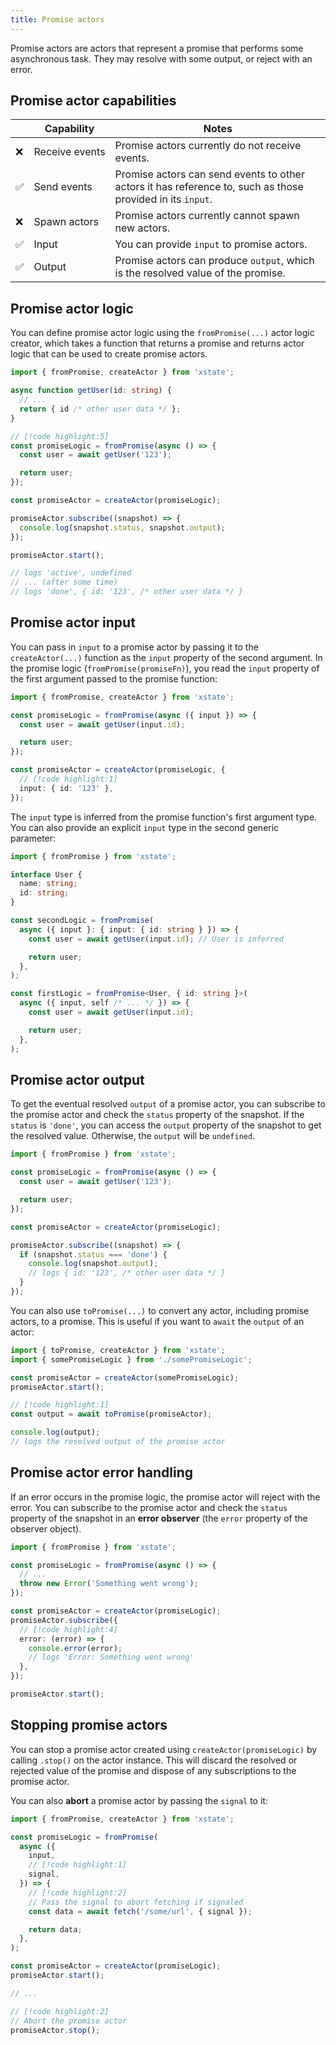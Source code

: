 ```yaml
---
title: Promise actors
---
```


Promise actors are actors that represent a promise that performs some asynchronous task. They may resolve with some output, or reject with an error.

## Promise actor capabilities

|     | Capability          | Notes                                                                                                      |
| --- | ------------------- | ---------------------------------------------------------------------------------------------------------- |
| ❌  | Receive&nbsp;events | Promise actors currently do not receive events.                                                            |
| ✅  | Send events         | Promise actors can send events to other actors it has reference to, such as those provided in its `input`. |
| ❌  | Spawn actors        | Promise actors currently cannot spawn new actors.                                                          |
| ✅  | Input               | You can provide `input` to promise actors.                                                                 |
| ✅  | Output              | Promise actors can produce `output`, which is the resolved value of the promise.                           |

## Promise actor logic

You can define promise actor logic using the `fromPromise(...)` actor logic creator, which takes a function that returns a promise and returns actor logic that can be used to create promise actors.

```ts
import { fromPromise, createActor } from 'xstate';

async function getUser(id: string) {
  // ...
  return { id /* other user data */ };
}

// [!code highlight:5]
const promiseLogic = fromPromise(async () => {
  const user = await getUser('123');

  return user;
});

const promiseActor = createActor(promiseLogic);

promiseActor.subscribe((snapshot) => {
  console.log(snapshot.status, snapshot.output);
});

promiseActor.start();

// logs 'active', undefined
// ... (after some time)
// logs 'done', { id: '123', /* other user data */ }
```

## Promise actor input

You can pass in `input` to a promise actor by passing it to the `createActor(...)` function as the `input` property of the second argument. In the promise logic (`fromPromise(promiseFn)`), you read the `input` property of the first argument passed to the promise function:

```ts
import { fromPromise, createActor } from 'xstate';

const promiseLogic = fromPromise(async ({ input }) => {
  const user = await getUser(input.id);

  return user;
});

const promiseActor = createActor(promiseLogic, {
  // [!code highlight:1]
  input: { id: '123' },
});
```

The `input` type is inferred from the promise function's first argument type. You can also provide an explicit `input` type in the second generic parameter:

```ts
import { fromPromise } from 'xstate';

interface User {
  name: string;
  id: string;
}

const secondLogic = fromPromise(
  async ({ input }: { input: { id: string } }) => {
    const user = await getUser(input.id); // User is inferred

    return user;
  },
);

const firstLogic = fromPromise<User, { id: string }>(
  async ({ input, self /* ... */ }) => {
    const user = await getUser(input.id);

    return user;
  },
);
```

## Promise actor output

To get the eventual resolved `output` of a promise actor, you can subscribe to the promise actor and check the `status` property of the snapshot. If the `status` is `'done'`, you can access the `output` property of the snapshot to get the resolved value. Otherwise, the `output` will be `undefined`.

```ts
import { fromPromise } from 'xstate';

const promiseLogic = fromPromise(async () => {
  const user = await getUser('123');

  return user;
});

const promiseActor = createActor(promiseLogic);

promiseActor.subscribe((snapshot) => {
  if (snapshot.status === 'done') {
    console.log(snapshot.output);
    // logs { id: '123', /* other user data */ }
  }
});
```

You can also use `toPromise(...)` to convert any actor, including promise actors, to a promise. This is useful if you want to `await` the `output` of an actor:

```ts
import { toPromise, createActor } from 'xstate';
import { somePromiseLogic } from './somePromiseLogic';

const promiseActor = createActor(somePromiseLogic);
promiseActor.start();

// [!code highlight:1]
const output = await toPromise(promiseActor);

console.log(output);
// logs the resolved output of the promise actor
```

## Promise actor error handling

If an error occurs in the promise logic, the promise actor will reject with the error. You can subscribe to the promise actor and check the `status` property of the snapshot in an **error observer** (the `error` property of the observer object).

```ts
import { fromPromise } from 'xstate';

const promiseLogic = fromPromise(async () => {
  // ...
  throw new Error('Something went wrong');
});

const promiseActor = createActor(promiseLogic);
promiseActor.subscribe({
  // [!code highlight:4]
  error: (error) => {
    console.error(error);
    // logs 'Error: Something went wrong'
  },
});

promiseActor.start();
```

## Stopping promise actors

You can stop a promise actor created using `createActor(promiseLogic)` by calling `.stop()` on the actor instance. This will discard the resolved or rejected value of the promise and dispose of any subscriptions to the promise actor.

You can also **abort** a promise actor by passing the `signal` to it:

```ts
import { fromPromise, createActor } from 'xstate';

const promiseLogic = fromPromise(
  async ({
    input,
    // [!code highlight:1]
    signal,
  }) => {
    // [!code highlight:2]
    // Pass the signal to abort fetching if signaled
    const data = await fetch('/some/url', { signal });

    return data;
  },
);

const promiseActor = createActor(promiseLogic);
promiseActor.start();

// ...

// [!code highlight:2]
// Abort the promise actor
promiseActor.stop();
```
